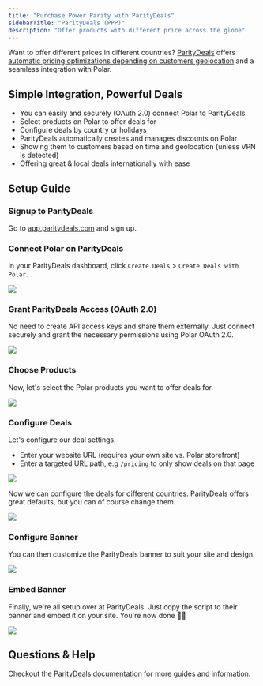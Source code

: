 ```yaml
---
title: "Purchase Power Parity with ParityDeals"
sidebarTitle: "ParityDeals (PPP)"
description: "Offer products with different price across the globe"
---
```


Want to offer different prices in different countries? [ParityDeals](https://www.paritydeals.com/) offers [automatic pricing optimizations depending on customers geolocation](https://www.paritydeals.com/features/purchasing-power-parity-discounts/) and a seamless integration with Polar.

Simple Integration, Powerful Deals
-----------------------------------------

* You can easily and securely (OAuth 2.0) connect Polar to ParityDeals
* Select products on Polar to offer deals for
* Configure deals by country or holidays
* ParityDeals automatically creates and manages discounts on Polar
* Showing them to customers based on time and geolocation (unless VPN is detected)
* Offering great & local deals internationally with ease

Setup Guide
------------------

### Signup to ParityDeals

Go to [app.paritydeals.com](http://app.paritydeals.com) and sign up.

### Connect Polar on ParityDeals

In your ParityDeals dashboard, click `Create Deals` > `Create Deals with Polar`.

<img src="/assets/features/integrations/paritydeals/connect.light.png" />

### Grant ParityDeals Access (OAuth 2.0)

No need to create API access keys and share them externally. Just connect securely and grant the necessary permissions using Polar OAuth 2.0.

<img src="/assets/features/integrations/paritydeals/grant.light.png" />

### Choose Products

Now, let's select the Polar products you want to offer deals for.

<img src="/assets/features/integrations/paritydeals/choose-products.light.png" />

### Configure Deals

Let's configure our deal settings.

* Enter your website URL (requires your own site vs. Polar storefront)
* Enter a targeted URL path, e.g `/pricing` to only show deals on that page

<img src="/assets/features/integrations/paritydeals/create-deals.light.png" />

Now we can configure the deals for different countries. ParityDeals offers great defaults, but you can of course change them.

<img src="/assets/features/integrations/paritydeals/customize-deals.light.png" />

### Configure Banner

You can then customize the ParityDeals banner to suit your site and design.

<img src="/assets/features/integrations/paritydeals/customize-banner.light.png" />

### Embed Banner

Finally, we're all setup over at ParityDeals. Just copy the script to their banner and embed it on your site. You're now done 👏🏼

<img src="/assets/features/integrations/paritydeals/success.light.png" />

Questions & Help
-----------------------

Checkout the [ParityDeals documentation](https://www.paritydeals.com/docs/) for more guides and information.

